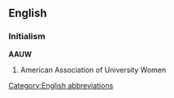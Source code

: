 ==English==

===Initialism===
'''AAUW'''
{{wikipedia}}

# American Association of University Women

[[Category:English abbreviations]]